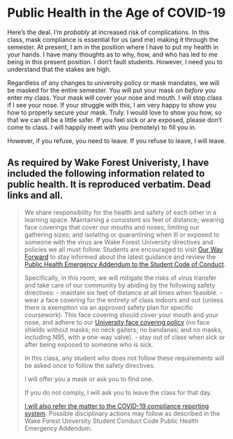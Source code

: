 # Public Health in the Age of COVID-19

Here's the deal. I'm *probably* at increased risk of complications. In this class, mask compliance is essential for us (and me) making it through the semester. At present, I am in the position where I have to put my health in your hands. I have many thoughts as to why, how, and who has led to me being in this present position. I don't fault students. However, I need you to understand that the stakes are high.

Regardless of any changes to university policy or mask mandates, we will be masked for the entire semester. You will put your mask on *before* you enter my class. Your mask will cover your nose and mouth. I will stop class if I see your nose. If your struggle with this, I am very happy to show you how to properly secure your mask. Truly. I would love to show you how, so that we can all be a little safer. If you feel sick or are exposed, please don't come to class. I will happily meet with you (remotely) to fill you in. 

However, if you refuse, you need to leave. If you refuse to leave, I will leave. 

## As required by Wake Forest Univeristy, I have included the following information related to public health. It is reproduced verbatim. Dead links and all. 

> We share responsibility for the health and safety of each other in a learning space. Maintaining a consistent six feet of distance; wearing face coverings that cover our mouths and noses; limiting our gathering sizes; and isolating or quarantining when ill or exposed to someone with the virus are Wake Forest University directives and policies we all must follow. Students are encouraged to visit [Our Way Forward](https://ourwayforward.wfu.edu/) to stay informed about the latest guidance and review the [Public Health Emergency Addendum to the Student Code of Conduct](https://studentconduct.wfu.edu/undergraduate-student-handbook/public-health-emergency-addendum/).  
>
> Specifically, in this room, we will mitigate the risks of virus transfer and take care of our community by abiding by the following safety directives: 
> - maintain six feet of distance at all times when feasible. 
> - wear a face covering for the entirety of class indoors and out (unless there is exemption via an approved safety plan for specific coursework). This face covering should cover your mouth and your nose, and adhere to our [University face covering policy](https://drive.google.com/file/d/1Tqo-by1sjmc-kWUTwAqeNdaHq8OBsU9B/view) (no face shields without masks; no neck gaiters; no bandanas; and no masks, including N95, with a one-way valve). 
> - stay out of class when sick or after being exposed to someone who is sick.
>
> In this class, any student who does not follow these requirements will be asked once to follow the safety directives. 
>
> I will offer you a mask or ask you to find one. 
> 
> If you do not comply, I will ask you to leave the class for that day. 
>
> [I will also refer the matter to the COVID-19 compliance reporting system](https://cm.maxient.com/reportingform.php?WakeForestUniv&layout_id=40). Possible disciplinary actions may follow as described in the Wake Forest University Student Conduct Code Public Health Emergency Addendum.

